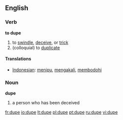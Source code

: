 ==English==
=== Verb ===

'''to dupe'''

# to [[swindle]], [[deceive]], or [[trick]]
# (colloquial) to [[duplicate]] <!-- really? -->
==== Translations ====
*[[Indonesian]]: [[tipu|menipu]], [[akal|mengakali]], [[bodoh|membodohi]]


=== Noun ===

'''dupe'''
# a person who has been deceived


[[fr:dupe]]
[[io:dupe]]
[[lt:dupe]]
[[pl:dupe]]
[[pt:dupe]]
[[ru:dupe]]
[[vi:dupe]]